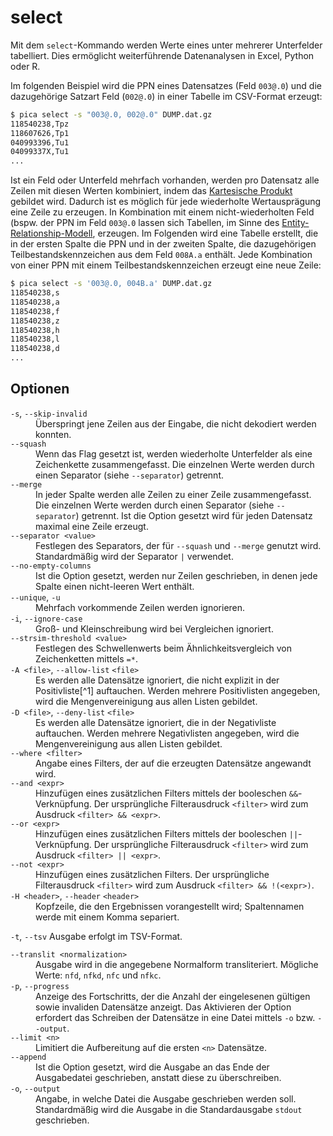 # select {.unnumbered}

Mit dem `select`-Kommando werden Werte eines unter mehrerer Unterfelder
tabelliert. Dies ermöglicht weiterführende Datenanalysen in Excel, Python
oder R.

Im folgenden Beispiel wird die PPN eines Datensatzes (Feld `003@.0`) und die
dazugehörige Satzart Feld (`002@.0`) in einer Tabelle im CSV-Format erzeugt:

```.bash
$ pica select -s "003@.0, 002@.0" DUMP.dat.gz
118540238,Tpz
118607626,Tp1
040993396,Tu1
04099337X,Tu1
...
```

Ist ein Feld oder Unterfeld mehrfach vorhanden, werden pro Datensatz alle
Zeilen mit diesen Werten kombiniert, indem das [Kartesische Produkt] gebildet
wird. Dadurch ist es möglich für jede wiederholte Wertausprägung eine Zeile zu
erzeugen. In Kombination mit einem nicht-wiederholten Feld (bspw. der PPN im
Feld `003@.0` lassen sich Tabellen, im Sinne des [Entity-Relationship-Modell],
erzeugen. Im Folgenden wird eine Tabelle erstellt, die in der ersten Spalte
die PPN und in der zweiten Spalte, die dazugehörigen Teilbestandskennzeichen
aus dem Feld `008A.a` enthält. Jede Kombination von einer PPN mit einem
Teilbestandskennzeichen erzeugt eine neue Zeile:

```.bash
$ pica select -s '003@.0, 004B.a' DUMP.dat.gz
118540238,s
118540238,a
118540238,f
118540238,z
118540238,h
118540238,l
118540238,d
...
```

## Optionen

`-s`, `--skip-invalid`
: Überspringt jene Zeilen aus der Eingabe, die nicht dekodiert werden konnten.

`--squash`
: Wenn das Flag gesetzt ist, werden wiederholte Unterfelder als eine
Zeichenkette zusammengefasst. Die einzelnen Werte werden durch einen Separator
(siehe `--separator`) getrennt.

`--merge`
: In jeder Spalte werden alle Zeilen zu einer Zeile zusammengefasst. Die
einzelnen Werte werden durch einen Separator (siehe `--separator`) getrennt.
Ist die Option gesetzt wird für jeden Datensatz maximal eine Zeile erzeugt.

`--separator <value>`
: Festlegen des Separators, der für `--squash`  und `--merge` genutzt wird.
Standardmäßig wird der Separator `|` verwendet.

`--no-empty-columns`
: Ist die Option gesetzt, werden nur Zeilen geschrieben, in denen jede Spalte
einen nicht-leeren Wert enthält.

`--unique`, `-u`
: Mehrfach vorkommende Zeilen werden ignorieren.

`-i`, `--ignore-case`
: Groß- und Kleinschreibung wird bei Vergleichen ignoriert.

`--strsim-threshold <value>`
: Festlegen des Schwellenwerts beim Ähnlichkeitsvergleich von Zeichenketten
mittels `=*`.

`-A <file>`, `--allow-list` `<file>`
: Es werden alle Datensätze ignoriert, die nicht explizit in der
Positivliste[^1] auftauchen. Werden mehrere Positivlisten angegeben, wird die
Mengenvereinigung aus allen Listen gebildet.

`-D <file>`, `--deny-list` `<file>`
: Es werden alle Datensätze ignoriert, die in der Negativliste auftauchen.
Werden mehrere Negativlisten angegeben, wird die Mengenvereinigung aus allen
Listen gebildet.

`--where <filter>`
: Angabe eines Filters, der auf die erzeugten Datensätze angewandt wird.

`--and <expr>`
: Hinzufügen eines zusätzlichen Filters mittels der booleschen
`&&`-Verknüpfung. Der ursprüngliche Filterausdruck `<filter>` wird zum Ausdruck
`<filter> && <expr>`.

`--or <expr>`
: Hinzufügen eines zusätzlichen Filters mittels der booleschen
`||`-Verknüpfung. Der ursprüngliche Filterausdruck `<filter>` wird zum Ausdruck
`<filter> || <expr>`.

`--not <expr>`
: Hinzufügen eines zusätzlichen Filters. Der ursprüngliche Filterausdruck
`<filter>` wird zum Ausdruck `<filter> && !(<expr>)`.

`-H <header>`, `--header` `<header>`
: Kopfzeile, die den Ergebnissen vorangestellt wird; Spaltennamen werde mit
einem Komma separiert.

`-t`, `--tsv`
Ausgabe erfolgt im TSV-Format.

`--translit <normalization>`
: Ausgabe wird in die angegebene Normalform transliteriert. Mögliche Werte:
`nfd`, `nfkd`, `nfc` und `nfkc`.

`-p`, `--progress`
: Anzeige des Fortschritts, der die Anzahl der eingelesenen gültigen sowie
invaliden Datensätze anzeigt. Das Aktivieren der Option erfordert das Schreiben
der Datensätze in eine Datei mittels `-o` bzw. `--output`.

`--limit <n>`
: Limitiert die Aufbereitung auf die ersten `<n>` Datensätze.

`--append`
: Ist die Option gesetzt, wird die Ausgabe an das Ende der Ausgabedatei
geschrieben, anstatt diese zu überschreiben.

`-o`, `--output`
: Angabe, in welche Datei die Ausgabe geschrieben werden soll. Standardmäßig
wird die Ausgabe in die Standardausgabe `stdout` geschrieben.


[Kartesische Produkt]: https://de.wikipedia.org/wiki/Kartesisches_Produkt
[Entity-Relationship-Modell]: https://de.wikipedia.org/wiki/Entity-Relationship-Modell
